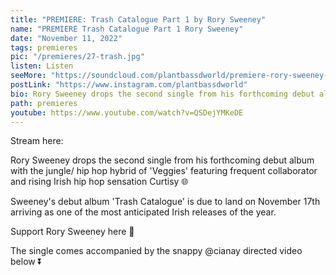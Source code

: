 ---
title: "PREMIERE: Trash Catalogue Part 1 by Rory Sweeney"
name: "PREMIERE Trash Catalogue Part 1 Rory Sweeney"
date: "November 11, 2022"
tags: premieres
pic: "/premieres/27-trash.jpg"
listen: Listen
seeMore: "https://soundcloud.com/plantbassdworld/premiere-rory-sweeney-veggies-ft-curtisy"
postLink: "https://www.instagram.com/plantbassdworld"
bio: Rory Sweeney drops the second single from his forthcoming debut album with a jungle/ hip hop hybrid
path: premieres
youtube: https://www.youtube.com/watch?v=QSDejYMKeDE
---

<Picture
  src="/fresh-juice/51-rory-sweeney-trash-catalogue.jpg"
  alt="trash collective album art"
  size={1200}
/>

Stream here: <HoverLink url="soundcloud.com/plantbassdworld/premiere-rory-sweeney-veggies-ft-curtisy" name="Rory Sweeney - Trash Catalogue Part 1" external />

Rory Sweeney drops the second single from his forthcoming debut album with the jungle/ hip hop hybrid of 'Veggies' featuring frequent collaborator and rising Irish hip hop sensation Curtisy 🌐

Sweeney's debut album 'Trash Catalogue' is due to land on November 17th arriving as one of the most anticipated Irish releases of the year.

Support Rory Sweeney here 🌱 <HoverLink url="rory2.bandcamp.com/album/trash-catalogue-pt-1" external />

The single comes accompanied by the snappy @cianay directed video below ⏬
